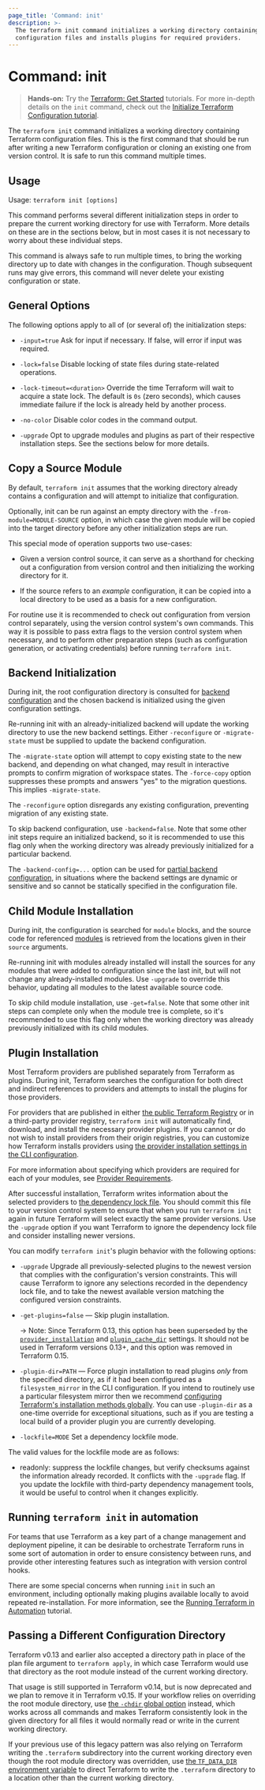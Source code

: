```yaml
---
page_title: 'Command: init'
description: >-
  The terraform init command initializes a working directory containing
  configuration files and installs plugins for required providers.
---
```


# Command: init

> **Hands-on:** Try the [Terraform: Get Started](https://learn.hashicorp.com/collections/terraform/aws-get-started?utm_source=WEBSITE&utm_medium=WEB_IO&utm_offer=ARTICLE_PAGE&utm_content=DOCS) tutorials. For more in-depth details on the `init` command, check out the [Initialize Terraform Configuration tutorial](https://learn.hashicorp.com/tutorials/terraform/init?utm_source=WEBSITE&utm_medium=WEB_IO&utm_offer=ARTICLE_PAGE&utm_content=DOCS).

The `terraform init` command initializes a working directory
containing Terraform configuration files. This is the first command that should
be run after writing a new Terraform configuration or cloning an existing one
from version control. It is safe to run this command multiple times.

## Usage

Usage: `terraform init [options]`

This command performs several different initialization steps in order to
prepare the current working directory for use with Terraform. More details on
these are in the sections below, but in most cases it is not necessary to worry
about these individual steps.

This command is always safe to run multiple times, to bring the working
directory up to date with changes in the configuration. Though subsequent runs
may give errors, this command will never delete your existing configuration or
state.

## General Options

The following options apply to all of (or several of) the initialization steps:

* `-input=true` Ask for input if necessary. If false, will error if
  input was required.

* `-lock=false` Disable locking of state files during state-related operations.

* `-lock-timeout=<duration>` Override the time Terraform will wait to acquire
  a state lock. The default is `0s` (zero seconds), which causes immediate
  failure if the lock is already held by another process.

* `-no-color` Disable color codes in the command output.

* `-upgrade` Opt to upgrade modules and plugins as part of their respective
  installation steps. See the sections below for more details.

## Copy a Source Module

By default, `terraform init` assumes that the working directory already
contains a configuration and will attempt to initialize that configuration.

Optionally, init can be run against an empty directory with the
`-from-module=MODULE-SOURCE` option, in which case the given module will be
copied into the target directory before any other initialization steps are
run.

This special mode of operation supports two use-cases:

* Given a version control source, it can serve as a shorthand for checking out
  a configuration from version control and then initializing the working directory
  for it.

* If the source refers to an _example_ configuration, it can be copied into
  a local directory to be used as a basis for a new configuration.

For routine use it is recommended to check out configuration from version
control separately, using the version control system's own commands. This way
it is possible to pass extra flags to the version control system when necessary,
and to perform other preparation steps (such as configuration generation, or
activating credentials) before running `terraform init`.

## Backend Initialization

During init, the root configuration directory is consulted for
[backend configuration](/language/settings/backends/configuration) and the chosen backend
is initialized using the given configuration settings.

Re-running init with an already-initialized backend will update the working
directory to use the new backend settings. Either `-reconfigure` or
`-migrate-state` must be supplied to update the backend configuration.

The `-migrate-state` option will attempt to copy existing state to the new
backend, and depending on what changed, may result in interactive prompts to
confirm migration of workspace states.  The `-force-copy` option suppresses
these prompts and answers "yes" to the migration questions. This implies
`-migrate-state`.

The `-reconfigure` option disregards any existing configuration, preventing
migration of any existing state.

To skip backend configuration, use `-backend=false`. Note that some other init
steps require an initialized backend, so it is recommended to use this flag only
when the working directory was already previously initialized for a particular
backend.

The `-backend-config=...` option can be used for
[partial backend configuration](/language/settings/backends/configuration#partial-configuration),
in situations where the backend settings are dynamic or sensitive and so cannot
be statically specified in the configuration file.

## Child Module Installation

During init, the configuration is searched for `module` blocks, and the source
code for referenced [modules](/language/modules/develop) is retrieved from the locations
given in their `source` arguments.

Re-running init with modules already installed will install the sources for
any modules that were added to configuration since the last init, but will not
change any already-installed modules. Use `-upgrade` to override this behavior,
updating all modules to the latest available source code.

To skip child module installation, use `-get=false`. Note that some other init
steps can complete only when the module tree is complete, so it's recommended
to use this flag only when the working directory was already previously
initialized with its child modules.

## Plugin Installation

Most Terraform providers are published separately from Terraform as plugins.
During init, Terraform searches the configuration for both direct and indirect
references to providers and attempts to install the plugins for those providers.

For providers that are published in either
[the public Terraform Registry](https://registry.terraform.io/) or in a
third-party provider registry, `terraform init` will automatically find,
download, and install the necessary provider plugins. If you cannot or do not
wish to install providers from their origin registries, you can customize how
Terraform installs providers using
[the provider installation settings in the CLI configuration](/cli/config/config-file#provider-installation).

For more information about specifying which providers are required for each
of your modules, see [Provider Requirements](/language/providers/requirements).

After successful installation, Terraform writes information about the selected
providers to [the dependency lock file](/language/files/dependency-lock).
You should commit this file to your version control system to ensure that
when you run `terraform init` again in future Terraform will select exactly
the same provider versions. Use the `-upgrade` option if you want Terraform
to ignore the dependency lock file and consider installing newer versions.

You can modify `terraform init`'s plugin behavior with the following options:

* `-upgrade` Upgrade all previously-selected plugins to the newest version
  that complies with the configuration's version constraints. This will
  cause Terraform to ignore any selections recorded in the dependency lock
  file, and to take the newest available version matching the configured
  version constraints.
* `-get-plugins=false` — Skip plugin installation.

  -> Note: Since Terraform 0.13, this option has been superseded by the
  [`provider_installation`](/cli/config/config-file#provider-installation) and
  [`plugin_cache_dir`](/cli/config/config-file#plugin_cache_dir) settings.
  It should not be used in Terraform versions 0.13+, and this option
  was removed in Terraform 0.15.
* `-plugin-dir=PATH` — Force plugin installation to read plugins _only_ from
  the specified directory, as if it had been configured as a `filesystem_mirror`
  in the CLI configuration. If you intend to routinely use a particular
  filesystem mirror then we recommend
  [configuring Terraform's installation methods globally](/cli/config/config-file#provider-installation).
  You can use `-plugin-dir` as a one-time override for exceptional situations,
  such as if you are testing a local build of a provider plugin you are
  currently developing.
* `-lockfile=MODE` Set a dependency lockfile mode.

The valid values for the lockfile mode are as follows:

* readonly: suppress the lockfile changes, but verify checksums against the
  information already recorded. It conflicts with the `-upgrade` flag. If you
  update the lockfile with third-party dependency management tools, it would be
  useful to control when it changes explicitly.

## Running `terraform init` in automation

For teams that use Terraform as a key part of a change management and
deployment pipeline, it can be desirable to orchestrate Terraform runs in some
sort of automation in order to ensure consistency between runs, and provide
other interesting features such as integration with version control hooks.

There are some special concerns when running `init` in such an environment,
including optionally making plugins available locally to avoid repeated
re-installation. For more information, see
the [Running Terraform in Automation](https://learn.hashicorp.com/tutorials/terraform/automate-terraform?in=terraform/automation&utm_source=WEBSITE&utm_medium=WEB_IO&utm_offer=ARTICLE_PAGE&utm_content=DOCS) tutorial.

## Passing a Different Configuration Directory

Terraform v0.13 and earlier also accepted a directory path in place of the
plan file argument to `terraform apply`, in which case Terraform would use
that directory as the root module instead of the current working directory.

That usage is still supported in Terraform v0.14, but is now deprecated and we
plan to remove it in Terraform v0.15. If your workflow relies on overriding
the root module directory, use
[the `-chdir` global option](/cli/commands/#switching-working-directory-with-chdir)
instead, which works across all commands and makes Terraform consistently look
in the given directory for all files it would normally read or write in the
current working directory.

If your previous use of this legacy pattern was also relying on Terraform
writing the `.terraform` subdirectory into the current working directory even
though the root module directory was overridden, use
[the `TF_DATA_DIR` environment variable](/cli/config/environment-variables#tf_data_dir)
to direct Terraform to write the `.terraform` directory to a location other
than the current working directory.
